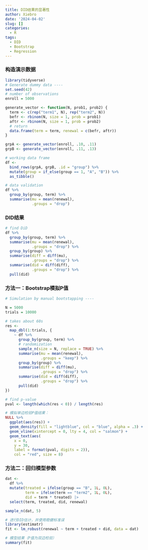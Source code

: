 ```yaml
---
title: DID结果的显著性
author: Xiebro
date: '2024-04-02'
slug: []
categories:
  - R
tags:
  - DID
  - Bootstrap
  - Regression
---
```


### 构造演示数据
```r
library(tidyverse)
# Generate dummy data ----
set.seed(42)
# number of observations
enroll = 5000

generate_vector <- function(N, prob1, prob2) {
  term <- c(rep("term1", N), rep("term2", N))
  befr <- rbinom(N, size = 1, prob = prob1)
  aftr <- rbinom(N, size = 1, prob = prob2)
  # return
  data.frame(term = term, renewal = c(befr, aftr))
}

grpA <- generate_vector(enroll, .10, .11)
grpB <- generate_vector(enroll, .11, .13)

# working data frame
df <- 
  bind_rows(grpA, grpB, .id = "group") %>% 
  mutate(group = if_else(group == 1, "A", "B")) %>% 
  as_tibble()

# data validation
df %>% 
  group_by(group, term) %>% 
  summarise(mu = mean(renewal),
            .groups = "drop")
```

### DID结果

```r
# find DiD
df %>% 
  group_by(group, term) %>% 
  summarise(mu = mean(renewal),
            .groups = "drop") %>% 
  group_by(group) %>% 
  summarise(diff = diff(mu),
            .groups = "drop") %>% 
  summarise(did = diff(diff),
            .groups = "drop") %>% 
  pull(did)
```

### 方法一：Bootstrap模拟P值

```r
# Simulation by manual bootstapping ----

N = 5000
trials = 10000

# takes about 60s
res <- 
  map_dbl(1:trials, {
    ~ df %>%
      group_by(group, term) %>%
      # randomization
      sample_n(size = N, replace = TRUE) %>%
      summarise(mu = mean(renewal),
                .groups = "keep") %>%
      group_by(group) %>%
      summarise(diff = diff(mu),
                .groups = "drop") %>%
      summarise(did = diff(diff),
                .groups = "drop") %>% 
      pull(did)
})

# find p-value
pval <- length(which(res < 0)) / length(res)

# 模拟单边检验P值结果：
NULL %>% 
  ggplot(aes(res)) + 
  geom_density(fill = "lightblue", col = "blue", alpha = .3) +
  geom_vline(xintercept = 0, lty = 4, col = "salmon") + 
  geom_text(aes(
    x = 0,
    y = 30,
    label = format(pval, digits = 2)),
    col = "red", size = 8) 


```

### 方法二：回归模型参数
```r
dat <- 
  df %>% 
  mutate(treated = ifelse(group == "B", 1L, 0L),
         term = ifelse(term == "term2", 1L, 0L),
         did = term * treated) |>
  select(term, treated, did, renewal)

sample_n(dat, 5)

# 进行DID估计，并使用稳健标准误
library(estimatr)
fit <- lm_robust(renewal ~ term + treated + did, data = dat)

# 模型结果（P值为双边检验）
summary(fit)


```

